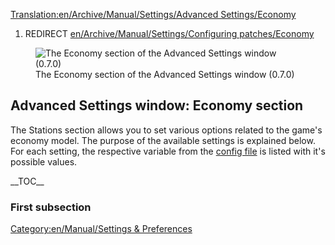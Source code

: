 [[Translation:en/Archive/Manual/Settings/Advanced Settings/Economy]]
#REDIRECT [[en/Archive/Manual/Settings/Configuring patches/Economy]]

{{en/Warning|Information on this page applies to 0.7.x and up. See [[en/Archive/Manual/Settings/Configuring patches]] for information of how to change settings in 0.6.x and earlier.}}

[[File:en/Archive/Manual/Settings/Advset economy.png|frame|left|The Economy section of the Advanced Settings window (0.7.0)]]
==Advanced Settings window: Economy section==
{{en/Archive/Manual/Settings/Advanced Settings}}
The Stations section allows you to set various options related to the game's economy model. The purpose of the available settings is explained below. For each setting, the respective variable from the [[en/Archive/Manual/Settings/Openttd.cfg|config file]] is listed with it's possible values.

__TOC__

===First subsection===




[[Category:en/Manual/Settings & Preferences]]